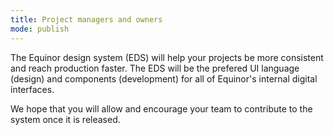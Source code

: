```yaml
---
title: Project managers and owners
mode: publish
---
```


 
The Equinor design system (EDS) will help your projects be more consistent and reach production faster. 
The EDS will be the prefered UI language (design) and components (development) for all of Equinor's internal digital interfaces. 

We hope that you will allow and encourage your team to contribute to the system once it is released. 
